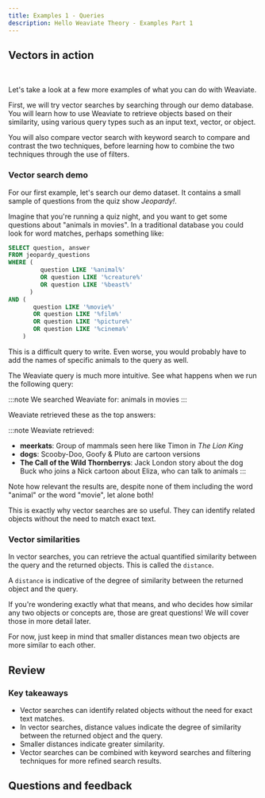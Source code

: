 ```yaml
---
title: Examples 1 - Queries
description: Hello Weaviate Theory - Examples Part 1
---
```


## <i class="fa-solid fa-square-chevron-right"></i> Vectors in action


<ReactPlayer className="react-player" url='https://youtu.be/zC0CpBiLC3g' controls='true' />
<br/>

Let's take a look at a few more examples of what you can do with Weaviate.

First, we will try vector searches by searching through our demo database. You will learn how to use Weaviate to retrieve objects based on their similarity, using various query types such as an input text, vector, or object.

You will also compare vector search with keyword search to compare and contrast the two techniques, before learning how to combine the two techniques through the use of filters.

### <i class="fa-solid fa-chalkboard"></i> Vector search demo

For our first example, let's search our demo dataset. It contains a small sample of questions from the quiz show *Jeopardy!*.

Imagine that you're running a quiz night, and you want to get some questions about "animals in movies". In a traditional database you could look for word matches, perhaps something like:

```sql
SELECT question, answer
FROM jeopardy_questions
WHERE (
         question LIKE '%animal%'
         OR question LIKE '%creature%'
         OR question LIKE '%beast%'
      )
AND (
       question LIKE '%movie%'
       OR question LIKE '%film%'
       OR question LIKE '%picture%'
       OR question LIKE '%cinema%'
    )

```

This is a difficult query to write. Even worse, you would probably have to add the names of specific animals to the query as well.

The Weaviate query is much more intuitive. See what happens when we run the following query:

:::note We searched Weaviate for:
animals in movies
:::

Weaviate retrieved these as the top answers:

:::note Weaviate retrieved:
- **meerkats**: Group of mammals seen here like Timon in *The Lion King*
- **dogs**: Scooby-Doo, Goofy & Pluto are cartoon versions
- **The Call of the Wild Thornberrys**: Jack London story about the dog Buck who joins a Nick cartoon about Eliza, who can talk to animals
:::

Note how relevant the results are, despite none of them including the word "animal" or the word "movie", let alone both!

This is exactly why vector searches are so useful. They can identify related objects without the need to match exact text.

### <i class="fa-solid fa-chalkboard"></i> Vector similarities

In vector searches, you can retrieve the actual quantified similarity between the query and the returned objects. This is called the `distance`.

A `distance` is indicative of the degree of similarity between the returned object and the query.

If you're wondering exactly what that means, and who decides how similar any two objects or concepts are, those are great questions! We will cover those in more detail later.

For now, just keep in mind that smaller distances mean two objects are more similar to each other.

## <i class="fa-solid fa-square-chevron-right"></i> Review

<!-- <img src={imageUrl} alt="Image alt" width="75%"/> -->

<!-- ### <i class="fa-solid fa-pen-to-square"></i> Review exercise

Can you describe, in your own sentence, XXX?

:::warning TODO
Input box for user to put answer in and get back a similarity score & our definition?
??
::: -->

### <i class="fa-solid fa-lightbulb-on"></i> Key takeaways

- Vector searches can identify related objects without the need for exact text matches.
- In vector searches, distance values indicate the degree of similarity between the returned object and the query.
- Smaller distances indicate greater similarity.
- Vector searches can be combined with keyword searches and filtering techniques for more refined search results.

## Questions and feedback


<DocsFeedback/>
